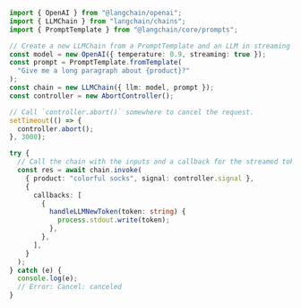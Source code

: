 ```typescript
import { OpenAI } from "@langchain/openai";
import { LLMChain } from "langchain/chains";
import { PromptTemplate } from "@langchain/core/prompts";

// Create a new LLMChain from a PromptTemplate and an LLM in streaming mode.
const model = new OpenAI({ temperature: 0.9, streaming: true });
const prompt = PromptTemplate.fromTemplate(
  "Give me a long paragraph about {product}?"
);
const chain = new LLMChain({ llm: model, prompt });
const controller = new AbortController();

// Call `controller.abort()` somewhere to cancel the request.
setTimeout(() => {
  controller.abort();
}, 3000);

try {
  // Call the chain with the inputs and a callback for the streamed tokens
  const res = await chain.invoke(
    { product: "colorful socks", signal: controller.signal },
    {
      callbacks: [
        {
          handleLLMNewToken(token: string) {
            process.stdout.write(token);
          },
        },
      ],
    }
  );
} catch (e) {
  console.log(e);
  // Error: Cancel: canceled
}
```